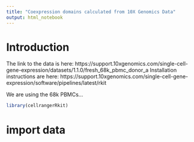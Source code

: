 ```yaml
---
title: "Coexpression domains calculated from 10X Genomics Data"
output: html_notebook
---
```


# Introduction
The link to the data is here: https://support.10xgenomics.com/single-cell-gene-expression/datasets/1.1.0/fresh_68k_pbmc_donor_a
Installation instructions are here: https://support.10xgenomics.com/single-cell-gene-expression/software/pipelines/latest/rkit 

We are using the 68k PBMCs...
```r
library(cellrangerRkit)
```

# import data
```r
```
